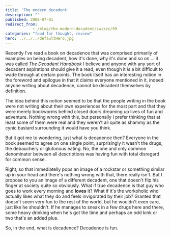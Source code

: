 ```yaml
---
title: 'The modern decadent'
description: ""
published: 2008-07-01
redirect_from: 
            - /blog/the-modern-decadent/swizec/99
categories: "food for thought, review"
hero: ../../../defaultHero.jpg
---
```

Recently I&#x27;ve read a book on decadence that was comprised primarily of examples on being decadent, how it&#x27;s done, why it&#x27;s done and so on ... it was called _The Decadent Handbook_ I believe and anyone with any sort of decadent aspirations should give it a read, even though it _is_ a bit difficult to wade through at certain points. The book itself has an interesting notion in the foreword and epilogue in that it claims everyone mentioned in it, indeed anyone writing about decadence, cannot be decadent themselves by definition.

The idea behind this notion seemed to be that the people writing in the book were not writing about their own experiences for the most part and that they were merely bookworms behind closed doors dreaming up lives of fun and adventure. Nothing wrong with this, but personally I prefer thinking that at least some of them were real and they weren&#x27;t all quite as shammy as the cynic bastard surrounding it would have you think.

But it got me to wondering, just what _is_ decadence then? Everyone in the book seemed to agree on one single point, surprisingly it wasn&#x27;t the drugs, the debauchery or glutonous eating. No, the one and only common denominator between all descriptions was having fun with total disregard for common sense.

Right, so that immediatelly pops an image of a rockstar or something similar up in your head and there&#x27;s nothing wrong with that, there really isn&#x27;t. But I propose to you an image of a different decadent, one that doesn&#x27;t flip his finger at society quite so obviously. What if true decadence is that guy who goes to work every morning and **loves** it? What if it&#x27;s the workoholic who actually likes what they do and feels invigorated by their job? Granted that doesn&#x27;t seem very fun to the rest of the world, but he wouldn&#x27;t even care, just like he shouldn&#x27;t. If he manages to sneak in a few drugs here and there, some heavy drinking when he&#x27;s got the time and perhaps an odd kink or two that&#x27;s an added plus.

So, in the end, what is decadence? Decadence is fun.
